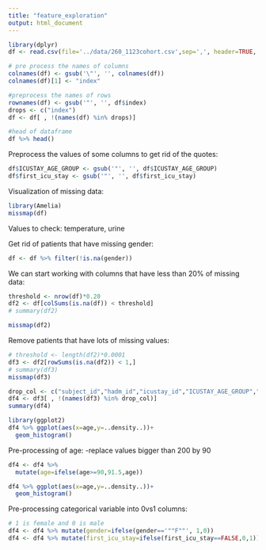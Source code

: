 ```yaml
---
title: "feature_exploration"
output: html_document
---
```

```r
library(dplyr)
df <- read.csv(file='../data/260_1123cohort.csv',sep=',', header=TRUE, quote="\'", check.names = FALSE)

# pre process the names of columns
colnames(df) <- gsub('\"', '', colnames(df))
colnames(df)[1] <- "index"

#preprocess the names of rows
rownames(df) <- gsub('"', '', df$index)
drops <- c("index")
df <- df[ , !(names(df) %in% drops)]

#head of dataframe
df %>% head()
```

Preprocess the values of some columns to get rid of the quotes:
```r
df$ICUSTAY_AGE_GROUP <- gsub('"', '', df$ICUSTAY_AGE_GROUP)
df$first_icu_stay <- gsub('"', '', df$first_icu_stay)
```


Visualization of missing data:
```r
library(Amelia)
missmap(df)
```

Values to check: temperature, urine

Get rid of patients that have missing gender:
```r
df <- df %>% filter(!is.na(gender))
```

We can start working with columns that have less than 20% of missing data:
```r
threshold <- nrow(df)*0.20
df2 <- df[colSums(is.na(df)) < threshold]
# summary(df2)
```

```r
missmap(df2)
```

Remove patients that have lots of missing values:
```r
# threshold <- length(df2)*0.0001
df3 <- df2[rowSums(is.na(df2)) < 1,]
# summary(df3)
missmap(df3)
```


```r
drop_col <- c("subject_id","hadm_id","icustay_id","ICUSTAY_AGE_GROUP","hospital_expire_flag","OASIS","OASIS_PROB")
df4 <- df3[ , !(names(df3) %in% drop_col)]
summary(df4)
```
```r
library(ggplot2)
df4 %>% ggplot(aes(x=age,y=..density..))+
  geom_histogram()
```

Pre-processing of age:
-replace values bigger than 200 by 90
```r
df4 <- df4 %>% 
  mutate(age=ifelse(age>=90,91.5,age))

df4 %>% ggplot(aes(x=age,y=..density..))+
  geom_histogram()
```

Pre-processing categorical variable into 0vs1 columns:
```r
# 1 is female and 0 is male
df4 <- df4 %>% mutate(gender=ifelse(gender=='""F""', 1,0))
df4 <- df4 %>% mutate(first_icu_stay=ifelse(first_icu_stay==FALSE,0,1))


```



